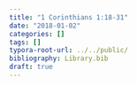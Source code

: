 ```yaml
---
title: "1 Corinthians 1:18-31"
date: "2018-01-02"
categories: []
tags: []
typora-root-url: ../../public/
bibliography: Library.bib
draft: true
---
```

